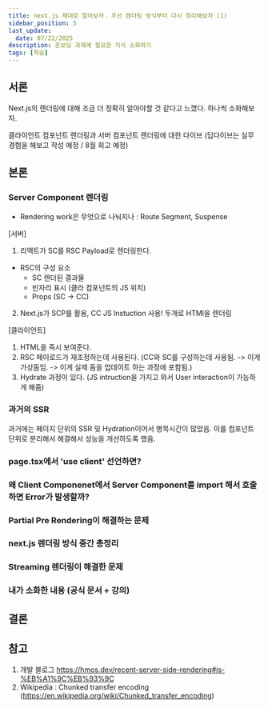 ```yaml
---
title: next.js 제대로 알아보자. 우선 렌더링 방식부터 다시 정리해보자 (1)
sidebar_position: 5
last_update:
  date: 07/22/2025
description: 온보딩 과제에 필요한 지식 소화하기
tags: [학습]
---
```


## 서론
Next.js의 렌더링에 대해 조금 더 정확히 알아야할 것 같다고 느꼈다. 
하나씩 소화해보자.

클라이언트 컴포넌트 렌더링과 서버 컴포넌트 렌더링에 대한 다이브 (딥다이브는 실무 경험을 해보고 작성 예정 / 8월 회고 예정)


## 본론
### Server Component 렌더링

- Rendering work은 무엇으로 나눠지나 : Route Segment, Suspense

[서버]
1. 리액트가 SC를 RSC Payload로 렌더링한다.
- RSC의 구성 요소 
  - SC 렌더된 결과물
  - 빈자리 표시 (클라 컴포넌트의 JS 위치)
  - Props (SC -> CC)

2. Next.js가 SCP를 활용, CC JS Instuction 사용! 두개로 HTMl을 렌더링


[클라이언트]
1. HTML을 즉시 보여준다.
2. RSC 페이로드가 재조정하는데 사용된다. (CC와 SC를 구성하는데 사용됨. -> 이게 가상돔임. -> 이게 실제 돔을 업데이트 하는 과정에 포함됨.)
3. Hydrate 과정이 있다. (JS intruction을 가지고 와서 User interaction이 가능하게 해줌)

### 과거의 SSR
과거에는 페이지 단위의 SSR 및 Hydration이어서 병목시간이 많았음. 이를 컴포넌트 단위로 분리해서 해결해서 성능을 개선하도록 했음.


### page.tsx에서 'use client' 선언하면?
### 왜 Client Componenet에서 Server Component를 import 해서 호출하면 Error가 발생할까? 
### Partial Pre Rendering이 해결하는 문제
### next.js 렌더링 방식 중간 총정리
### Streaming 렌더링이 해결한 문제


### 내가 소화한 내용 (공식 문서 + 강의)

## 결론

## 참고
1. 개발 블로그 https://hmos.dev/recent-server-side-rendering#js-%EB%A1%9C%EB%93%9C
2. Wikipedia : Chunked transfer encoding (https://en.wikipedia.org/wiki/Chunked_transfer_encoding)